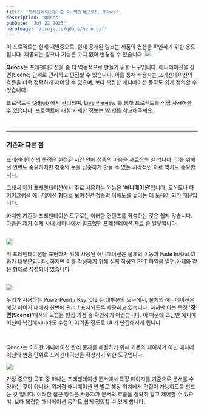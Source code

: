 ```yaml
---
title: '프레젠테이션을 좀 더 역동적으로!, QDocs'
description: 'Qdocs'
pubDate: 'Jul 22 2023'
heroImage: '/projects/qdocs/hero.gif'
---
```



<Warning>
  이 프로젝트는 현재 개발중으로, 현재 공개된 링크는 제품의 컨셉을 확인하기 위한 용도입니다. 제공되는 링크나 기능은 고지 없이 변경될 수 있습니다.
</Warning>

<Image width={720} height={399} src="/projects/qdocs/hero.gif" />

**Qdocs**는 프레젠테이션을 좀 더 역동적으로 만들기 위한 도구입니다. 애니메이션을 장면(Scene) 단위로 관리하고 편집할 수 있습니다. 이를 통해 사용자는 프레젠테이션의 흐름을 더욱 정확하게 제어할 수 있으며, 보다 복잡한 애니메이션 동작도 쉽게 정의할 수 있습니다.

프로젝트는 [Github](https://github.com/winetree94/qdocs) 에서 관리되며, [Live Preview](https://qdocs.winetree94.com) 를 통해 프로젝트를 직접 사용해볼 수 있습니다. 프로젝트에 대한 자세한 정보는 [WIKI](https://github.com/winetree94/qdocs/wiki)를 참고해주세요.

<br />

---

### 기존과 다른 점

프레젠테이션의 목적은 한정된 시간 안에 청중의 마음을 사로잡는 일 입니다. 이를 위해선 언변도 중요하지만 청중의 눈을 집중하게 만들 수 있는 시각적인 자료 역시도 중요합니다.

그래서 제가 프레젠테이션에서 주로 사용하는 기능은 '**애니메이션**'입니다. 도식도나 다이어그램을 애니메이션 형태로 보여주면 청중의 이해도를 높이는 데 도움이 되기 때문입니다.

하지만 기존의 프레젠테이션 도구로는 이러한 컨텐츠를 작성하는 것은 쉽지 않습니다. 다음은 제가 실제 사내 세미나에서 발표했던 프레젠테이션 자료 중 일부입니다.

<br />

<Image width={720} height={428} src="/projects/qdocs/1.gif" />

위 프레젠테이션을 표현하기 위해 사용된 애니메이션은 물체의 이동과 Fade In/Out 효과가 대부분입니다. 하지만 이를 작성하기 위해 실제 작성된 PPT 파일을 열면 아래와 같은 형태로 작성되어 있습니다.

<br />

<Image width={720} height={379} src="/projects/qdocs/2.png" />

우리가 사용하는 PowerPoint / Keynote 등 대부분의 도구에서, 물체의 애니메이션은 해당 페이지 내에서 한번에 관리 / 표시되도록 제공하고 있습니다. 하지만 이는 특정 '**장면(Scene)**'에서의 모습은 편집 과정 중 확인하기 어렵습니다. 이 때문에 조금만 애니메이션이 복잡해지더라도 수정이 어려울 정도로 UI 가 난잡해지게 됩니다.

<br />

Qdocs는 이러한 애니메이션 관리 문제를 해결하기 위해 기존의 페이지가 아닌 애니메이션의 씬을 단위로 프레젠테이션을 작성하기 위한 도구입니다.

<Image width={720} height={399} src="/projects/qdocs/hero.gif" />

가장 중요한 목표 중 하나는 프레젠테이션 문서에서 특정 페이지를 기준으로 문서를 수정하는 것이 아니라, 위처럼 애니메이션 씬 별로 해당 위치에서 편집이 가능하도록 만드는 것 입니다. 이러한 접근 방식은 사용자가 문서의 흐름을 정확히 알고 제어할 수 있으며, 보다 복잡한 애니메이션 동작도 쉽게 정의할 수 있게 합니다.
